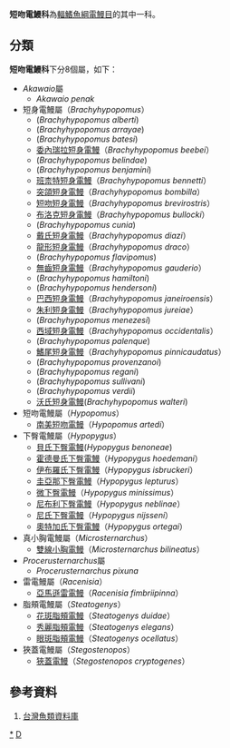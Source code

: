 {{Automatic taxobox
| taxon = Hypopomidae
| image = 
| image_caption = 
| authority = 
| subdivision_ranks = [[屬|屬]]
| subdivision = 
*見內文
}}
'''短吻電鰻科'''為[[輻鰭魚綱|輻鰭魚綱]][[電鰻目|電鰻目]]的其中一科。

==分類==
'''短吻電鰻科'''下分8個屬，如下：
*''Akawaio''屬
**''Akawaio penak''
*短身電鰻屬（''Brachyhypopomus''）
**(''Brachyhypopomus alberti'')
**(''Brachyhypopomus arrayae'')
**(''Brachyhypopomus batesi'')
**[[委內瑞拉短身電鰻|委內瑞拉短身電鰻]]（''Brachyhypopomus beebei''）
**(''Brachyhypopomus belindae'')
**(''Brachyhypopomus benjamini'')
**[[班柰特短身電鰻|班柰特短身電鰻]]（''Brachyhypopomus bennetti''）
**[[突頜短身電鰻|突頜短身電鰻]]（''Brachyhypopomus bombilla ''）
**[[短吻短身電鰻|短吻短身電鰻]]（''Brachyhypopomus brevirostris''）
**[[布洛克短身電鰻|布洛克短身電鰻]]（''Brachyhypopomus bullocki''）
**(''Brachyhypopomus cunia'')
**[[戴氏短身電鰻|戴氏短身電鰻]]（''Brachyhypopomus diazi''）
**[[龍形短身電鰻|龍形短身電鰻]]（''Brachyhypopomus draco''）
**(''Brachyhypopomus flavipomus'')
**[[無齒短身電鰻|無齒短身電鰻]]（''Brachyhypopomus gauderio''）
**(''Brachyhypopomus hamiltoni'')
**(''Brachyhypopomus hendersoni'')
**[[巴西短身電鰻|巴西短身電鰻]]（''Brachyhypopomus janeiroensis''）
**[[朱利短身電鰻|朱利短身電鰻]]（''Brachyhypopomus jureiae''）
**(''Brachyhypopomus menezesi'')
**[[西域短身電鰻|西域短身電鰻]]（''Brachyhypopomus occidentalis''）
**(''Brachyhypopomus palenque'')
**[[鰭尾短身電鰻|鰭尾短身電鰻]]（''Brachyhypopomus pinnicaudatus''）
**(''Brachyhypopomus provenzanoi'')
**(''Brachyhypopomus regani'')
**(''Brachyhypopomus sullivani'')
**(''Brachyhypopomus verdii'')
**[[沃氏短身電鰻|沃氏短身電鰻]](''Brachyhypopomus walteri'')
*短吻電鰻屬（''Hypopomus''）
**[[南美短吻電鰻|南美短吻電鰻]]（''Hypopomus artedi''）
*下臀電鰻屬（''Hypopygus''）
**[[貝氏下臀電鰻|貝氏下臀電鰻]](''Hypopygus benoneae'')
**[[霍德曼氏下臀電鰻|霍德曼氏下臀電鰻]]（''Hypopygus hoedemani''）
**[[伊布羅氏下臀電鰻|伊布羅氏下臀電鰻]]（''Hypopygus isbruckeri''）
**[[圭亞那下臀電鰻|圭亞那下臀電鰻]]（''Hypopygus lepturus''）
**[[微下臀電鰻|微下臀電鰻]]（''Hypopygus minissimus''）
**[[尼布利下臀電鰻|尼布利下臀電鰻]]（''Hypopygus neblinae''）
**[[尼氏下臀電鰻|尼氏下臀電鰻]]（''Hypopygus nijsseni''）
**[[奧特加氏下臀電鰻|奧特加氏下臀電鰻]]（''Hypopygus ortegai''）
*真小胸電鰻屬（''Microsternarchus''）
**[[雙線小胸電鰻|雙線小胸電鰻]]（''Microsternarchus bilineatus''）
*''Procerusternarchus''屬
**''Procerusternarchus pixuna''
*雷電鰻屬（''Racenisia''）
**[[亞馬遜雷電鰻|亞馬遜雷電鰻]]（''Racenisia fimbriipinna''）
*脂頰電鰻屬（''Steatogenys''）
**[[花斑脂頰電鰻|花斑脂頰電鰻]]（''Steatogenys duidae''）
**[[秀麗脂頰電鰻|秀麗脂頰電鰻]]（''Steatogenys elegans''）
**[[眼斑脂頰電鰻|眼斑脂頰電鰻]]（''Steatogenys ocellatus''）
*狹蓋電鰻屬（''Stegostenopos''）
**[[狹蓋電鰻|狹蓋電鰻]]（''Stegostenopos cryptogenes''）

==參考資料==
#[http://fishdb.sinica.edu.tw/ 台灣魚類資料庫] {{Wayback|url=http://fishdb.sinica.edu.tw/ |date=20160304193340 }}
{{Taxonbar|from=Q577411}}

[[Category:短吻電鰻科|*]]
[[Category:电鳗目|D]]